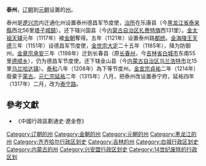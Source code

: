'''泰州'''，[[辽朝|辽朝]]到[[元朝|元朝]]设置的[[州|州]]。

泰州是[[遼兴宗|遼兴宗]]内迁通化州设置泰州德昌军节度使，[[治所|治所]]在乐康县（今[[黑龙江省|黑龙江省]][[泰来縣|泰来縣]]西北56里[[塔子城鎮|塔子城鎮]]）。还下辖兴国县（今[[内蒙古自治区|内蒙古自治区]][[扎赉特旗|扎赉特旗]]西131里）。[[金太祖|金太祖]][[天辅_(金朝)|天辅]]元年（1117年）被[[金朝|金朝]]奪得。五年（1121年）设置泰州路[[都统|都统]]。[[金海陵王|金海陵王]][[天德_(金朝)|天德]]三年（1151年）设德昌军节度使，[[金世宗|金世宗]][[大定_(金朝)|大定]]二十五年（1185年），降为防御州。[[金章宗|金章宗]][[承安_(金朝)|承安]]三年（1198年）迁到长春县（原[[长春州|长春州]]，今[[吉林省|吉林省]][[白城市|白城市]]东南55里[[德顺乡|德顺乡]]），仍为德昌军节度使。还下辖金山县（今[[内蒙古自治区|内蒙古自治区]][[乌兰浩特市|乌兰浩特市]]北15里[[乌兰哈达镇|乌兰哈达镇]]）。[[泰和_(年号)|泰和]]八年（1208年）為下等节度州。[[金宣宗|金宣宗]][[貞祐|貞祐]]二年（1214年）廢棄于[[蒙古|蒙古]]。[[元仁宗|元仁宗]][[延祐|延祐]]二年（1315年）八月，把泰州改设置泰宁府，延祐四年（1317年）二月，改为[[泰宁路|泰宁路]]。

==參考文獻==
*《中國行政區劃通史·遼金卷》

{{辽朝行政区划|nocat}}
{{金朝行政区划|nocat}}

[[Category:辽朝的州|Category:辽朝的州]]
[[Category:金朝的州|Category:金朝的州]]
[[Category:元朝的州|Category:元朝的州]]
[[Category:黑龙江的州|Category:黑龙江的州]]
[[Category:齐齐哈尔行政区划史|Category:齐齐哈尔行政区划史]]
[[Category:吉林的州|Category:吉林的州]]
[[Category:白城行政区划史|Category:白城行政区划史]]
[[Category:内蒙古的州|Category:内蒙古的州]]
[[Category:兴安盟行政区划史|Category:兴安盟行政区划史]]
[[Category:14世纪废除的行政区划|Category:14世纪废除的行政区划]]